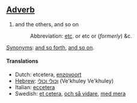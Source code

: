==[[Adverb]]==
#and the others, and so on
#:Abbreviation: [[etc]]. or etc or (''formerly'') &c.

[[Synonym]]s: [[and so forth]], [[and so on]].

====Translations====
*Dutch: etcetera, [[enzovoort]]
*[[Hebrew]]: [[וכולי וכולי]] (Ve'khuley Ve'khuley)
*Italian: [[eccetera]]
*Swedish: [[et cetera]], [[och så vidare]], [[med mera]]